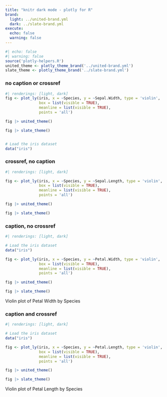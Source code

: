 ```yaml
---
title: "knitr dark mode - plotly for R"
brand:
  light: ../united-brand.yml
  dark: ../slate-brand.yml
execute:
  echo: false
  warning: false
---
```


```r
#| echo: false
#| warning: false
source('plotly-helpers.R')
united_theme <- plotly_theme_brand('../united-brand.yml')
slate_theme <- plotly_theme_brand('../slate-brand.yml')
```

### no caption or crossref

```r
#| renderings: [light, dark]
fig <- plot_ly(iris, x = ~Species, y = ~Sepal.Width, type = 'violin',
               box = list(visible = TRUE),
               meanline = list(visible = TRUE),
               points = 'all')

fig |> united_theme()

fig |> slate_theme()


# Load the iris dataset
data("iris")
```


### crossref, no caption

::: {#fig-plotly-sepal-length}

```r
#| renderings: [light, dark]

fig <- plot_ly(iris, x = ~Species, y = ~Sepal.Length, type = 'violin',
               box = list(visible = TRUE),
               meanline = list(visible = TRUE),
               points = 'all')

fig |> united_theme()

fig |> slate_theme()
```

:::

### caption, no crossref

::: {}
```r
#| renderings: [light, dark]

# Load the iris dataset
data("iris")

fig <- plot_ly(iris, x = ~Species, y = ~Petal.Width, type = 'violin',
               box = list(visible = TRUE),
               meanline = list(visible = TRUE),
               points = 'all')

fig |> united_theme()

fig |> slate_theme()
```

Violin plot of Petal Width by Species

:::


### caption and crossref

::: {#fig-plotly-petal-length}
```r
#| renderings: [light, dark]

# Load the iris dataset
data("iris")

fig <- plot_ly(iris, x = ~Species, y = ~Petal.Length, type = 'violin',
               box = list(visible = TRUE),
               meanline = list(visible = TRUE),
               points = 'all')

fig |> united_theme()

fig |> slate_theme()
```

Violin plot of Petal Length by Species

:::
